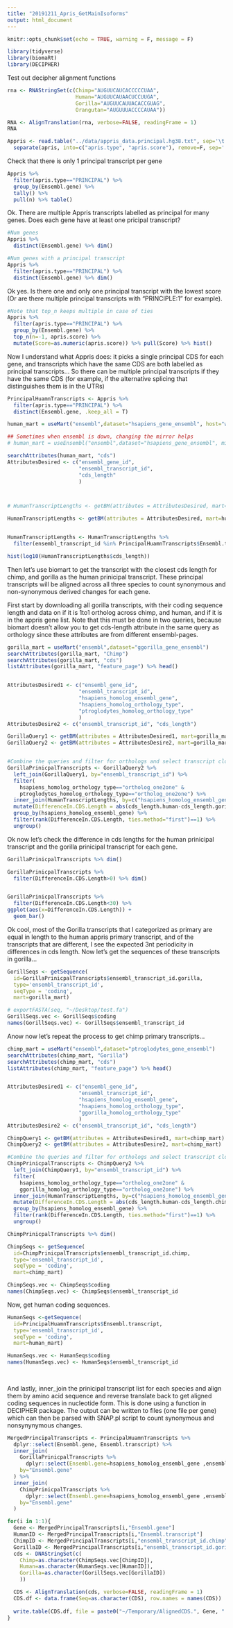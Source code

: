 ```yaml
---
title: "20191211_Apris_GetMainIsoforms"
output: html_document
---
```


```r
knitr::opts_chunk$set(echo = TRUE, warning = F, message = F)
```

```r
library(tidyverse)
library(biomaRt)
library(DECIPHER)
```

Test out decipher alignment functions
```r
rna <- RNAStringSet(c(Chimp="AUGUUCAUCACCCCCUAA",
                      Human="AUGUUCAUAACUCCUUGA",
                      Gorilla="AUGUUCAUUACACCGUAG",
                      Orangutan="AUGUUUACCCCAUAA"))

RNA <- AlignTranslation(rna, verbose=FALSE, readingFrame = 1)
RNA

```


```r
Appris <- read.table("../data/appris_data.principal.hg38.txt", sep='\t', col.names = c("SYMBOL", "Ensembl.gene", "Ensembl.transcript", "transcript", "apris"), stringsAsFactors = F) %>%
  separate(apris, into=c("apris.type", "apris.score"), remove=F, sep=':')
```

Check that there is only 1 principal transcript per gene
```r

Appris %>%
  filter(apris.type=="PRINCIPAL") %>%
  group_by(Ensembl.gene) %>%
  tally() %>%
  pull(n) %>% table()

```

Ok. There are multiple Appris transcripts labelled as principal for many genes. Does each gene have at least one pricipal transcript?

```r
#Num genes
Appris %>%
  distinct(Ensembl.gene) %>% dim()

#Num genes with a principal transcript
Appris %>%
  filter(apris.type=="PRINCIPAL") %>%
  distinct(Ensembl.gene) %>% dim()
```

Ok yes. Is there one and only one principal transcript with the lowest score (Or are there multiple principal transcripts with "PRINCIPLE:1" for example).

```r
#Note that top_n keeps multiple in case of ties
Appris %>%
  filter(apris.type=="PRINCIPAL") %>%
  group_by(Ensembl.gene) %>%
  top_n(n=-1, apris.score) %>%
  mutate(Score=as.numeric(apris.score)) %>% pull(Score) %>% hist()

```

Now I understand what Appris does: it picks a single principal CDS for each gene, and transcripts which have the same CDS are both labelled as principal transcripts... So there can be multiple principal transcripts if they have the same CDS (for example, if the alternative splicing that distinguishes them is in the UTRs)


```r
PrincipalHuamnTranscripts <- Appris %>%
  filter(apris.type=="PRINCIPAL") %>%
  distinct(Ensembl.gene, .keep_all = T)

human_mart = useMart("ensembl",dataset="hsapiens_gene_ensembl", host="www.ensembl.org")

## Sometimes when ensembl is down, changing the mirror helps
# human_mart = useEnsembl("ensembl",dataset="hsapiens_gene_ensembl", mirror="useast")

searchAttributes(human_mart, "cds")
AttributesDesired <- c("ensembl_gene_id",
                       "ensembl_transcript_id",
                       "cds_length"
                       )



# HumanTranscriptLengths <- getBM(attributes = AttributesDesired, mart=human_mart, filters = "ens_hs_transcript", values=PrincipalHuamnTranscripts$Ensembl.transcript)

HumanTranscriptLengths <- getBM(attributes = AttributesDesired, mart=human_mart)


HumanTranscriptLengths <- HumanTranscriptLengths %>%
  filter(ensembl_transcript_id %in% PrincipalHuamnTranscripts$Ensembl.transcript)

hist(log10(HumanTranscriptLengths$cds_length))

```


Then let's use biomart to get the transcript with the closest cds length for chimp, and gorilla as the human prinicipal transcript. These principal transcripts will be aligned across all three species to count synonymous and non-synonymous derived changes for each gene.


First start by downloading all gorilla transcripts, with their coding sequence length and data on if it is 1to1 ortholog across chimp, and human, and if it is in the appris gene list. Note that this must be done in two queries, because biomart doesn't allow you to get cds-length attribute in the same query as orthology since these attributes are from different ensembl-pages.

```r
gorilla_mart = useMart("ensembl",dataset="ggorilla_gene_ensembl")
searchAttributes(gorilla_mart, "Chimp")
searchAttributes(gorilla_mart, "cds")
listAttributes(gorilla_mart, "feature_page") %>% head()


AttributesDesired1 <- c("ensembl_gene_id",
                       "ensembl_transcript_id",
                       "hsapiens_homolog_ensembl_gene",
                       "hsapiens_homolog_orthology_type",
                       "ptroglodytes_homolog_orthology_type"
                       )
AttributesDesire2 <- c("ensembl_transcript_id", "cds_length")

GorillaQuery1 <- getBM(attributes = AttributesDesired1, mart=gorilla_mart)
GorillaQuery2 <- getBM(attributes = AttributesDesire2, mart=gorilla_mart)


#Combine the queries and filter for orthologs and select transcript closest in length to the human prinicipal transcript
GorillaPrinicpalTranscripts <- GorillaQuery2 %>%
  left_join(GorillaQuery1, by="ensembl_transcript_id") %>%
  filter(
    hsapiens_homolog_orthology_type=="ortholog_one2one" &
    ptroglodytes_homolog_orthology_type=="ortholog_one2one") %>%
  inner_join(HumanTranscriptLengths, by=c("hsapiens_homolog_ensembl_gene"="ensembl_gene_id"), suffix=c(".gorilla", ".human")) %>%
  mutate(DifferenceIn.CDS.Length = abs(cds_length.human-cds_length.gorilla)) %>%
  group_by(hsapiens_homolog_ensembl_gene) %>%
  filter(rank(DifferenceIn.CDS.Length, ties.method="first")==1) %>%
  ungroup()
```

Ok now let's check the difference in cds lengths for the human prinicipal transcript and the gorilla prinicipal transcript for each gene.

```r
GorillaPrinicpalTranscripts %>% dim()

GorillaPrinicpalTranscripts %>%
  filter(DifferenceIn.CDS.Length>0) %>% dim()


GorillaPrinicpalTranscripts %>%
  filter(DifferenceIn.CDS.Length<30) %>% 
ggplot(aes(x=DifferenceIn.CDS.Length)) +
  geom_bar()

```

Ok cool, most of the Gorilla transcripts that I categorized as primary are equal in length to the human appris primary transcript, and of the transcripts that are different, I see the expected 3nt periodicity in differences in cds length. Now let's get the sequences of these transcripts in gorilla...


```r
GorillSeqs <- getSequence(
  id=GorillaPrinicpalTranscripts$ensembl_transcript_id.gorilla,
  type='ensembl_transcript_id',
  seqType = 'coding',
  mart=gorilla_mart)

# exportFASTA(seq, "~/Desktop/test.fa")
GorillSeqs.vec <- GorillSeqs$coding
names(GorillSeqs.vec) <- GorillSeqs$ensembl_transcript_id

```

Anow now let's repeat the process to get chimp primary transcripts...

```r
chimp_mart = useMart("ensembl",dataset="ptroglodytes_gene_ensembl")
searchAttributes(chimp_mart, "Gorilla")
searchAttributes(chimp_mart, "cds")
listAttributes(chimp_mart, "feature_page") %>% head()


AttributesDesired1 <- c("ensembl_gene_id",
                       "ensembl_transcript_id",
                       "hsapiens_homolog_ensembl_gene",
                       "hsapiens_homolog_orthology_type",
                       "ggorilla_homolog_orthology_type"
                       )
AttributesDesire2 <- c("ensembl_transcript_id", "cds_length")

ChimpQuery1 <- getBM(attributes = AttributesDesired1, mart=chimp_mart)
ChimpQuery2 <- getBM(attributes = AttributesDesire2, mart=chimp_mart)

#Combine the queries and filter for orthologs and select transcript closest in length to the human prinicipal transcript
ChimpPrinicpalTranscripts <- ChimpQuery2 %>%
  left_join(ChimpQuery1, by="ensembl_transcript_id") %>%
  filter(
    hsapiens_homolog_orthology_type=="ortholog_one2one" &
    ggorilla_homolog_orthology_type=="ortholog_one2one") %>%
  inner_join(HumanTranscriptLengths, by=c("hsapiens_homolog_ensembl_gene"="ensembl_gene_id"), suffix=c(".chimp", ".human")) %>%
  mutate(DifferenceIn.CDS.Length = abs(cds_length.human-cds_length.chimp)) %>%
  group_by(hsapiens_homolog_ensembl_gene) %>%
  filter(rank(DifferenceIn.CDS.Length, ties.method="first")==1) %>%
  ungroup()

ChimpPrinicpalTranscripts %>% dim()

ChimpSeqs <- getSequence(
  id=ChimpPrinicpalTranscripts$ensembl_transcript_id.chimp,
  type='ensembl_transcript_id',
  seqType = 'coding',
  mart=chimp_mart)

ChimpSeqs.vec <- ChimpSeqs$coding
names(ChimpSeqs.vec) <- ChimpSeqs$ensembl_transcript_id

```

Now, get human coding sequences.

```r
HumanSeqs <-getSequence(
  id=PrincipalHuamnTranscripts$Ensembl.transcript,
  type='ensembl_transcript_id',
  seqType = 'coding',
  mart=human_mart)

HumanSeqs.vec <- HumanSeqs$coding
names(HumanSeqs.vec) <- HumanSeqs$ensembl_transcript_id
  
  
```

And lastly, inner_join the prinicipal transcript list for each species and align them by amino acid sequence and reverse translate back to get aligned coding sequences in nucleotide form. This is done using a function in DECIPHER package. The output can be written to files (one file per gene) which can then be parsed with SNAP.pl script to count synonymous and nonsynynymous changes.

```r
MergedPrincipalTranscripts <- PrincipalHuamnTranscripts %>%
  dplyr::select(Ensembl.gene, Ensembl.transcript) %>%
  inner_join(
    GorillaPrinicpalTranscripts %>%
      dplyr::select(Ensembl.gene=hsapiens_homolog_ensembl_gene ,ensembl_transcript_id.gorilla),
    by="Ensembl.gene"
  ) %>%
  inner_join(
    ChimpPrinicpalTranscripts %>%
      dplyr::select(Ensembl.gene=hsapiens_homolog_ensembl_gene ,ensembl_transcript_id.chimp),
    by="Ensembl.gene"
  )

for(i in 1:1){
  Gene <- MergedPrincipalTranscripts[i,"Ensembl.gene"]
  HumanID <- MergedPrincipalTranscripts[i,"Ensembl.transcript"]
  ChimpID <- MergedPrincipalTranscripts[i,"ensembl_transcript_id.chimp"]
  GorillaID <- MergedPrincipalTranscripts[i,"ensembl_transcript_id.gorilla"]
  cds <- DNAStringSet(c(
    Chimp=as.character(ChimpSeqs.vec[ChimpID]),
    Human=as.character(HumanSeqs.vec[HumanID]),
    Gorilla=as.character(GorillSeqs.vec[GorillaID])
    ))

  CDS <- AlignTranslation(cds, verbose=FALSE, readingFrame = 1)
  CDS.df <- data.frame(Seq=as.character(CDS), row.names = names(CDS))
  
  write.table(CDS.df, file = paste0("~/Temporary/AlignedCDS.", Gene, ".tab"), col.names=F, quote=F, sep='\t')
}



```

